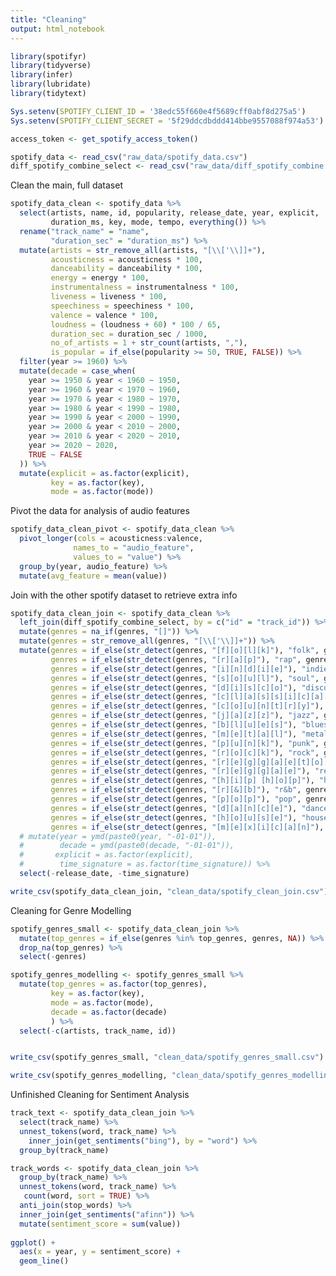 ```yaml
---
title: "Cleaning"
output: html_notebook
---
```


```r
library(spotifyr)
library(tidyverse)
library(infer)
library(lubridate)
library(tidytext)
```

```r
Sys.setenv(SPOTIFY_CLIENT_ID = '38edc55f660e4f5689cff0abf8d275a5')
Sys.setenv(SPOTIFY_CLIENT_SECRET = '5f29ddcdbddd414bbe9557088f974a53')

access_token <- get_spotify_access_token()
```

```r
spotify_data <- read_csv("raw_data/spotify_data.csv")
diff_spotify_combine_select <- read_csv("raw_data/diff_spotify_combine.csv")
```


Clean the main, full dataset
```r
spotify_data_clean <- spotify_data %>% 
  select(artists, name, id, popularity, release_date, year, explicit,
         duration_ms, key, mode, tempo, everything()) %>% 
  rename("track_name" = "name",
         "duration_sec" = "duration_ms") %>% 
  mutate(artists = str_remove_all(artists, "[\\['\\]]+"),
         acousticness = acousticness * 100,
         danceability = danceability * 100,
         energy = energy * 100,
         instrumentalness = instrumentalness * 100,
         liveness = liveness * 100,
         speechiness = speechiness * 100,
         valence = valence * 100,
         loudness = (loudness + 60) * 100 / 65,
         duration_sec = duration_sec / 1000,
         no_of_artists = 1 + str_count(artists, ","),
         is_popular = if_else(popularity >= 50, TRUE, FALSE)) %>% 
  filter(year >= 1960) %>% 
  mutate(decade = case_when(
    year >= 1950 & year < 1960 ~ 1950,
    year >= 1960 & year < 1970 ~ 1960,
    year >= 1970 & year < 1980 ~ 1970,
    year >= 1980 & year < 1990 ~ 1980,
    year >= 1990 & year < 2000 ~ 1990,
    year >= 2000 & year < 2010 ~ 2000,
    year >= 2010 & year < 2020 ~ 2010,
    year >= 2020 ~ 2020,
    TRUE ~ FALSE
  )) %>% 
  mutate(explicit = as.factor(explicit),
         key = as.factor(key),
         mode = as.factor(mode))
```


Pivot the data for analysis of audio features
```r
spotify_data_clean_pivot <- spotify_data_clean %>% 
  pivot_longer(cols = acousticness:valence,
              names_to = "audio_feature",
              values_to = "value") %>% 
  group_by(year, audio_feature) %>% 
  mutate(avg_feature = mean(value))
```

Join with the other spotify dataset to retrieve extra info
```r
spotify_data_clean_join <- spotify_data_clean %>% 
  left_join(diff_spotify_combine_select, by = c("id" = "track_id")) %>%
  mutate(genres = na_if(genres, "[]")) %>% 
  mutate(genres = str_remove_all(genres, "[\\['\\]]+")) %>% 
  mutate(genres = if_else(str_detect(genres, "[f][o][l][k]"), "folk", genres),
         genres = if_else(str_detect(genres, "[r][a][p]"), "rap", genres),
         genres = if_else(str_detect(genres, "[i][n][d][i][e]"), "indie", genres),
         genres = if_else(str_detect(genres, "[s][o][u][l]"), "soul", genres),
         genres = if_else(str_detect(genres, "[d][i][s][c][o]"), "disco", genres),
         genres = if_else(str_detect(genres, "[c][l][a][s][s][i][c][a][l]"), "classical", genres),
         genres = if_else(str_detect(genres, "[c][o][u][n][t][r][y]"), "country", genres),
         genres = if_else(str_detect(genres, "[j][a][z][z]"), "jazz", genres),
         genres = if_else(str_detect(genres, "[b][l][u][e][s]"), "blues", genres),
         genres = if_else(str_detect(genres, "[m][e][t][a][l]"), "metal", genres),
         genres = if_else(str_detect(genres, "[p][u][n][k]"), "punk", genres),
         genres = if_else(str_detect(genres, "[r][o][c][k]"), "rock", genres),
         genres = if_else(str_detect(genres, "[r][e][g][g][a][e][t][o][n]"), "reggaeton", genres),
         genres = if_else(str_detect(genres, "[r][e][g][g][a][e]"), "reggae", genres),
         genres = if_else(str_detect(genres, "[h][i][p] [h][o][p]"), "hip hop", genres),
         genres = if_else(str_detect(genres, "[r][&][b]"), "r&b", genres),
         genres = if_else(str_detect(genres, "[p][o][p]"), "pop", genres),
         genres = if_else(str_detect(genres, "[d][a][n][c][e]"), "dance", genres),
         genres = if_else(str_detect(genres, "[h][o][u][s][e]"), "house", genres),
         genres = if_else(str_detect(genres, "[m][e][x][i][c][a][n]"), "mexican", genres)) %>% 
  # mutate(year = ymd(paste0(year, "-01-01")),
  #        decade = ymd(paste0(decade, "-01-01")),
  #       explicit = as.factor(explicit),
  #        time_signature = as.factor(time_signature)) %>% 
  select(-release_date, -time_signature)

write_csv(spotify_data_clean_join, "clean_data/spotify_clean_join.csv")
```

Cleaning for Genre Modelling
```r
spotify_genres_small <- spotify_data_clean_join %>% 
  mutate(top_genres = if_else(genres %in% top_genres, genres, NA)) %>% 
  drop_na(top_genres) %>% 
  select(-genres)

spotify_genres_modelling <- spotify_genres_small %>% 
  mutate(top_genres = as.factor(top_genres),
         key = as.factor(key),
         mode = as.factor(mode),
         decade = as.factor(decade)
         ) %>% 
  select(-c(artists, track_name, id))


write_csv(spotify_genres_small, "clean_data/spotify_genres_small.csv")

write_csv(spotify_genres_modelling, "clean_data/spotify_genres_modelling.csv")
```



Unfinished Cleaning for Sentiment Analysis
```r
track_text <- spotify_data_clean_join %>% 
  select(track_name) %>% 
  unnest_tokens(word, track_name) %>% 
    inner_join(get_sentiments("bing"), by = "word") %>% 
  group_by(track_name)

```

```r
track_words <- spotify_data_clean_join %>% 
  group_by(track_name) %>% 
  unnest_tokens(word, track_name) %>% 
   count(word, sort = TRUE) %>%
  anti_join(stop_words) %>%   
  inner_join(get_sentiments("afinn")) %>% 
  mutate(sentiment_score = sum(value)) 
  
ggplot() +
  aes(x = year, y = sentiment_score) +
  geom_line()

```

